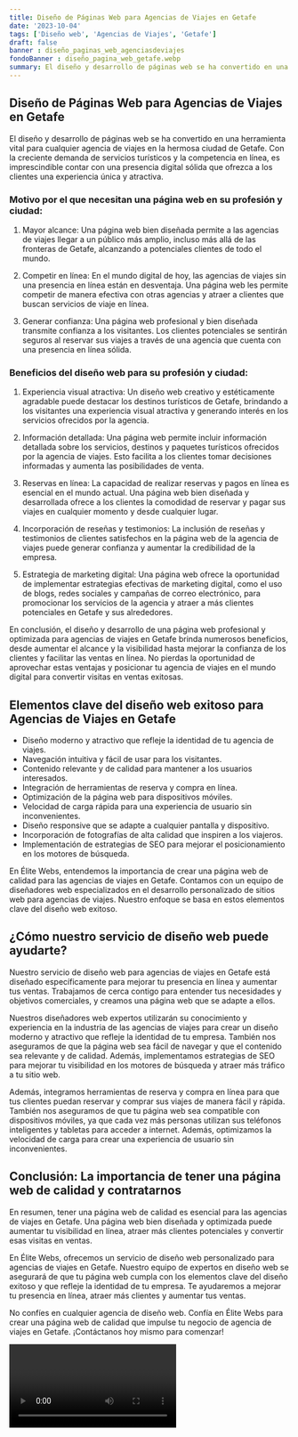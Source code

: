 ```yaml
---
title: Diseño de Páginas Web para Agencias de Viajes en Getafe
date: '2023-10-04'
tags: ['Diseño web', 'Agencias de Viajes', 'Getafe']
draft: false
banner : diseño_paginas_web_agenciasdeviajes
fondoBanner : diseño_pagina_web_getafe.webp
summary: El diseño y desarrollo de páginas web se ha convertido en una herramienta vital para cualquier agencia de viajes en la hermosa ciudad de Getafe. Con la creciente demanda de servicios turísticos y la competencia en línea, es imprescindible contar con una presencia digital sólida que ofrezca a los clientes una experiencia única y atractiva.
---
```


## Diseño de Páginas Web para Agencias de Viajes en Getafe

El diseño y desarrollo de páginas web se ha convertido en una herramienta vital para cualquier agencia de viajes en la hermosa ciudad de Getafe. Con la creciente demanda de servicios turísticos y la competencia en línea, es imprescindible contar con una presencia digital sólida que ofrezca a los clientes una experiencia única y atractiva.

### Motivo por el que necesitan una página web en su profesión y ciudad:

1. Mayor alcance: Una página web bien diseñada permite a las agencias de viajes llegar a un público más amplio, incluso más allá de las fronteras de Getafe, alcanzando a potenciales clientes de todo el mundo.

2. Competir en línea: En el mundo digital de hoy, las agencias de viajes sin una presencia en línea están en desventaja. Una página web les permite competir de manera efectiva con otras agencias y atraer a clientes que buscan servicios de viaje en línea.

3. Generar confianza: Una página web profesional y bien diseñada transmite confianza a los visitantes. Los clientes potenciales se sentirán seguros al reservar sus viajes a través de una agencia que cuenta con una presencia en línea sólida.

### Beneficios del diseño web para su profesión y ciudad:

1. Experiencia visual atractiva: Un diseño web creativo y estéticamente agradable puede destacar los destinos turísticos de Getafe, brindando a los visitantes una experiencia visual atractiva y generando interés en los servicios ofrecidos por la agencia.

2. Información detallada: Una página web permite incluir información detallada sobre los servicios, destinos y paquetes turísticos ofrecidos por la agencia de viajes. Esto facilita a los clientes tomar decisiones informadas y aumenta las posibilidades de venta.

3. Reservas en línea: La capacidad de realizar reservas y pagos en línea es esencial en el mundo actual. Una página web bien diseñada y desarrollada ofrece a los clientes la comodidad de reservar y pagar sus viajes en cualquier momento y desde cualquier lugar.

4. Incorporación de reseñas y testimonios: La inclusión de reseñas y testimonios de clientes satisfechos en la página web de la agencia de viajes puede generar confianza y aumentar la credibilidad de la empresa.

5. Estrategia de marketing digital: Una página web ofrece la oportunidad de implementar estrategias efectivas de marketing digital, como el uso de blogs, redes sociales y campañas de correo electrónico, para promocionar los servicios de la agencia y atraer a más clientes potenciales en Getafe y sus alrededores.

En conclusión, el diseño y desarrollo de una página web profesional y optimizada para agencias de viajes en Getafe brinda numerosos beneficios, desde aumentar el alcance y la visibilidad hasta mejorar la confianza de los clientes y facilitar las ventas en línea. No pierdas la oportunidad de aprovechar estas ventajas y posicionar tu agencia de viajes en el mundo digital para convertir visitas en ventas exitosas.

<GifSeo />

<Cta />

## Elementos clave del diseño web exitoso para Agencias de Viajes en Getafe

- Diseño moderno y atractivo que refleje la identidad de tu agencia de viajes.
- Navegación intuitiva y fácil de usar para los visitantes.
- Contenido relevante y de calidad para mantener a los usuarios interesados.
- Integración de herramientas de reserva y compra en línea.
- Optimización de la página web para dispositivos móviles.
- Velocidad de carga rápida para una experiencia de usuario sin inconvenientes.
- Diseño responsive que se adapte a cualquier pantalla y dispositivo.
- Incorporación de fotografías de alta calidad que inspiren a los viajeros.
- Implementación de estrategias de SEO para mejorar el posicionamiento en los motores de búsqueda.

En Élite Webs, entendemos la importancia de crear una página web de calidad para las agencias de viajes en Getafe. Contamos con un equipo de diseñadores web especializados en el desarrollo personalizado de sitios web para agencias de viajes. Nuestro enfoque se basa en estos elementos clave del diseño web exitoso.

## ¿Cómo nuestro servicio de diseño web puede ayudarte?

Nuestro servicio de diseño web para agencias de viajes en Getafe está diseñado específicamente para mejorar tu presencia en línea y aumentar tus ventas. Trabajamos de cerca contigo para entender tus necesidades y objetivos comerciales, y creamos una página web que se adapte a ellos.

Nuestros diseñadores web expertos utilizarán su conocimiento y experiencia en la industria de las agencias de viajes para crear un diseño moderno y atractivo que refleje la identidad de tu empresa. También nos aseguramos de que la página web sea fácil de navegar y que el contenido sea relevante y de calidad. Además, implementamos estrategias de SEO para mejorar tu visibilidad en los motores de búsqueda y atraer más tráfico a tu sitio web.

Además, integramos herramientas de reserva y compra en línea para que tus clientes puedan reservar y comprar sus viajes de manera fácil y rápida. También nos aseguramos de que tu página web sea compatible con dispositivos móviles, ya que cada vez más personas utilizan sus teléfonos inteligentes y tabletas para acceder a internet. Además, optimizamos la velocidad de carga para crear una experiencia de usuario sin inconvenientes.

## Conclusión: La importancia de tener una página web de calidad y contratarnos

En resumen, tener una página web de calidad es esencial para las agencias de viajes en Getafe. Una página web bien diseñada y optimizada puede aumentar tu visibilidad en línea, atraer más clientes potenciales y convertir esas visitas en ventas.

En Élite Webs, ofrecemos un servicio de diseño web personalizado para agencias de viajes en Getafe. Nuestro equipo de expertos en diseño web se asegurará de que tu página web cumpla con los elementos clave del diseño exitoso y que refleje la identidad de tu empresa. Te ayudaremos a mejorar tu presencia en línea, atraer más clientes y aumentar tus ventas.

No confíes en cualquier agencia de diseño web. Confía en Élite Webs para crear una página web de calidad que impulse tu negocio de agencia de viajes en Getafe. ¡Contáctanos hoy mismo para comenzar!

<Video />

<CtaBot job='Agencias de Viajes' city='Getafe'/>

<Gmaps query='Getafe+españa+maps' />